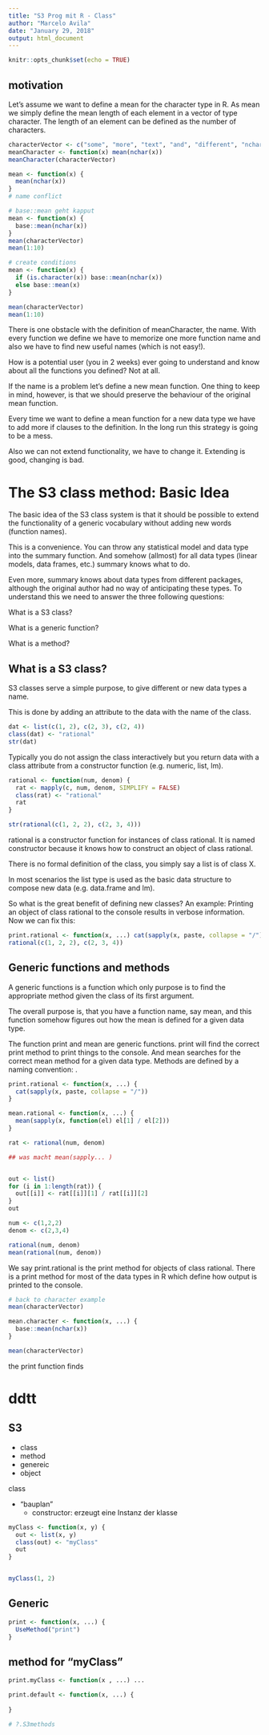 ```yaml
---
title: "S3 Prog mit R - Class"
author: "Marcelo Avila"
date: "January 29, 2018"
output: html_document
---
```


```r
knitr::opts_chunk$set(echo = TRUE)
```


## motivation 

Let’s assume we want to define a mean for the character type in R.
As mean we simply define the mean length of each element in a
vector of type character. The length of an element can be defined as
the number of characters.

```r
characterVector <- c("some", "more", "text", "and", "different", "nchar")
meanCharacter <- function(x) mean(nchar(x))
meanCharacter(characterVector)
```

```r
mean <- function(x) {
  mean(nchar(x))
} 
# name conflict

# base::mean geht kapput 
mean <- function(x) {
  base::mean(nchar(x))
}
mean(characterVector)
mean(1:10)

# create conditions
mean <- function(x) {
  if (is.character(x)) base::mean(nchar(x))
  else base::mean(x)
}

mean(characterVector)
mean(1:10)
```

There is one obstacle with the definition of meanCharacter, the name.
With every function we define we have to memorize one more function
name and also we have to find new useful names (which is not easy!).

How is a potential user (you in 2 weeks) ever going to understand and
know about all the functions you defined? Not at all.

If the name is a problem let’s define a new mean function.
One thing to keep in mind, however, is that we should preserve the
behaviour of the original mean function.

Every time we want to define a mean function for a new data type we
have to add more if clauses to the definition. In the long run this
strategy is going to be a mess.

Also we can not extend functionality, we have to change it. Extending
is good, changing is bad.


# The S3 class method: Basic Idea

The basic idea of the S3 class system is that it should be possible to
extend the functionality of a generic vocabulary without adding new
words (function names).

This is a convenience. You can throw any statistical model and data
type into the summary function. And somehow (allmost) for all data
types (linear models, data frames, etc.) summary knows what to do.

Even more, summary knows about data types from different packages,
although the original author had no way of anticipating these types.
To understand this we need to answer the three following questions:

What is a S3 class?

What is a generic function?

What is a method?


## What is a S3 class?

S3 classes serve a simple purpose, to give different or new data types
a name.

This is done by adding an attribute to the data with the name of the
class.


```r
dat <- list(c(1, 2), c(2, 3), c(2, 4))
class(dat) <- "rational"
str(dat)
```

Typically you do not assign the class interactively but you return data
with a class attribute from a constructor function (e.g. numeric, list,
lm).



```r
rational <- function(num, denom) {
  rat <- mapply(c, num, denom, SIMPLIFY = FALSE)
  class(rat) <- "rational"
  rat
}
```

```r
str(rational(c(1, 2, 2), c(2, 3, 4)))
```


rational is a constructor function for instances of class rational.
It is named constructor because it knows how to construct an object of
class rational.

There is no formal definition of the class, you simply say a list is of
class X.

In most scenarios the list type is used as the basic data structure to
compose new data (e.g. data.frame and lm).

So what is the great benefit of defining new classes? An example:
Printing an object of class rational to the console results in verbose
information. Now we can fix this:

```r
print.rational <- function(x, ...) cat(sapply(x, paste, collapse = "/"))
rational(c(1, 2, 2), c(2, 3, 4))
```


## Generic functions and methods

A generic functions is a function which only purpose is to find the
appropriate method given the class of its first argument.

The overall purpose is, that you have a function name, say mean, and
this function somehow figures out how the mean is defined for a given
data type.

The function print and mean are generic functions. print will find the
correct print method to print things to the console. And mean searches
for the correct mean method for a given data type.
Methods are defined by a naming convention: <generic>.<class>

```r
print.rational <- function(x, ...) {
  cat(sapply(x, paste, collapse = "/"))
}

mean.rational <- function(x, ...) {
  mean(sapply(x, function(el) el[1] / el[2]))
}
```

```r
rat <- rational(num, denom)

## was macht mean(sapply... )


out <- list()
for (i in 1:length(rat)) {
  out[[i]] <- rat[[i]][1] / rat[[i]][2]
}
out
```


```r
num <- c(1,2,2)
denom <- c(2,3,4)
```

```r
rational(num, denom)
mean(rational(num, denom))
```

We say print.rational is the print method for objects of class
rational. There is a print method for most of the data types in R which
define how output is printed to the console.





```r
# back to character example
mean(characterVector)

mean.character <- function(x, ...) {
  base::mean(nchar(x))
}

mean(characterVector)
```

the print function finds 

# ddtt 

## S3

- class
- method
- genereic
- object

class

- "bauplan"
     - constructor: erzeugt eine Instanz der klasse
     
```r
myClass <- function(x, y) {
  out <- list(x, y)
  class(out) <- "myClass"
  out
}


myClass(1, 2)
```

## Generic

```r
print <- function(x, ...) {
  UseMethod("print")
}
```


## method for "myClass"
```r
print.myClass <- function(x , ...) ...
```

```r
print.default <- function(x, ...) {
  
}
```

```r
# ?.S3methods
```

